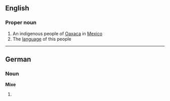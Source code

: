 ==English==

===Proper noun===
{{wikipedia}}
{{en-proper noun}}

# An indigenous people of [[Oaxaca]] in [[Mexico]]
# The [[language]] of this people

----

==German==

===Noun===
'''Mixe'''

# {{plural of|[[Mix]]|lang=de}}